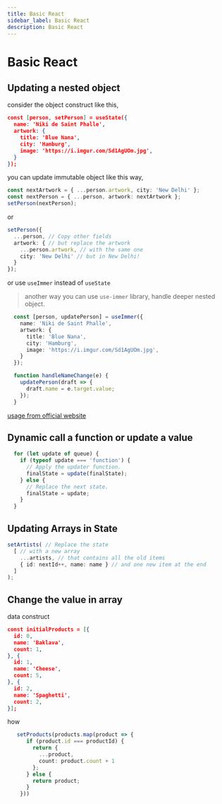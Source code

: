 ```yaml
---
title: Basic React
sidebar_label: Basic React
description: Basic React
---
```


# Basic React


## Updating a nested object

consider the object construct like this,

```json
const [person, setPerson] = useState({
  name: 'Niki de Saint Phalle',
  artwork: {
    title: 'Blue Nana',
    city: 'Hamburg',
    image: 'https://i.imgur.com/Sd1AgUOm.jpg',
  }
});
```

you can update immutable object like this way,

```typescript
const nextArtwork = { ...person.artwork, city: 'New Delhi' };
const nextPerson = { ...person, artwork: nextArtwork };
setPerson(nextPerson);
```

or

```typescript
setPerson({
  ...person, // Copy other fields
  artwork: { // but replace the artwork
    ...person.artwork, // with the same one
    city: 'New Delhi' // but in New Delhi!
  }
});
```

or use `useImmer` instead of `useState`

> another way you can use `use-immer` library, handle deeper nested object.

```typescript
  const [person, updatePerson] = useImmer({
    name: 'Niki de Saint Phalle',
    artwork: {
      title: 'Blue Nana',
      city: 'Hamburg',
      image: 'https://i.imgur.com/Sd1AgUOm.jpg',
    }
  });

  function handleNameChange(e) {
    updatePerson(draft => {
      draft.name = e.target.value;
    });
  }
```

[usage from official website](https://react.dev/learn/updating-objects-in-state)

## Dynamic call a function or update a value 

```typescript
  for (let update of queue) {
    if (typeof update === 'function') {
      // Apply the updater function.
      finalState = update(finalState);
    } else {
      // Replace the next state.
      finalState = update;
    }
  }
```

## Updating Arrays in State

```typescript
setArtists( // Replace the state
  [ // with a new array
    ...artists, // that contains all the old items
    { id: nextId++, name: name } // and one new item at the end
  ]
);
```

## Change the value in array 

data construct

```json
const initialProducts = [{
  id: 0,
  name: 'Baklava',
  count: 1,
}, {
  id: 1,
  name: 'Cheese',
  count: 5,
}, {
  id: 2,
  name: 'Spaghetti',
  count: 2,
}];
```

how

```typescript
   setProducts(products.map(product => {
      if (product.id === productId) {
        return {
          ...product,
          count: product.count + 1
        };
      } else {
        return product;
      }
    }))
```

